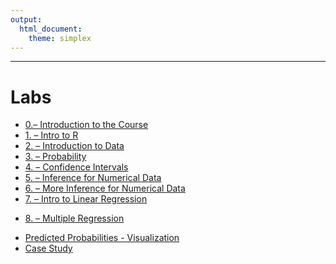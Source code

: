 ```yaml
---
output: 
  html_document:  
    theme: simplex
---
```

***
# Labs


<ul class="fa-ul">
<li><i class="fa-li fa fa-flask"></i><a target="_blank" href=./Labs/lab0/lab0.html>0.-- Introduction to the Course</a>
<li><i class="fa-li fa fa-flask"></i><a target="_blank" href=./Labs/lab1/intro_to_r.html>1. -- Intro to R </a>
<li><i class="fa-li fa fa-flask"></i><a target="_blank" href=./Labs/lab2/introduction_to_data.html> 2. -- Introduction to Data</a>
<li><i class="fa-li fa fa-flask"></i><a target="_blank" href=./Labs/lab3/probability.html>3. -- Probability</a>
<li><i class="fa-li fa fa-flask"></i><a target="_blank" href=./Labs/lab4/confidence_intervals.html>4. -- Confidence Intervals</a>
<li><i class="fa-li fa fa-flask"></i><a target="_blank" href=./Labs/lab5/inf_for_numerical_data.html>5. -- Inference  for Numerical Data</a>
<li><i class="fa-li fa fa-flask"></i><a target="_blank" href=./Labs/lab6/more_inf_for_numerical_data.html>6. -- More Inference  for Numerical Data</a>
<li><i class="fa-li fa fa-flask"></i><a target="_blank" href=./Labs/lab9/Xsimple_regression.html>7. -- Intro to Linear Regression</a>
<li><i class="fa-li fa fa-flask"></i><a target="_blank" href=./Labs/lab10//Xmultiple_regression.html>8. -- Multiple Regression</a>



<li><i class="fa-li fa fa-flask"></i><a target="_blank" href=./Labs/lab10//Xmultiple_regression.html>Predicted Probabilities - Visualization</a>
<li><i class="fa-li fa fa-flask"></i><a target="_blank" href=./Labs/lab10//Xmultiple_regression.html>Case Study</a>
</ul>

